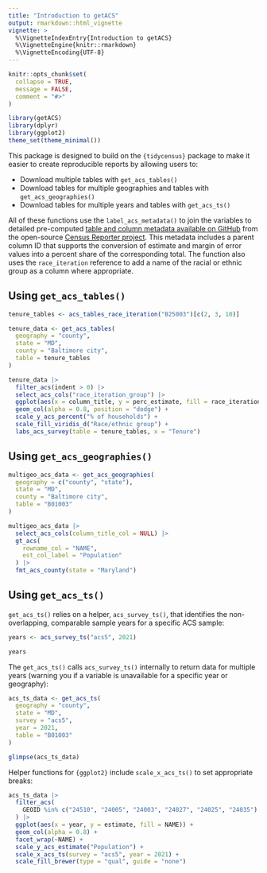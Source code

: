 ```yaml
---
title: "Introduction to getACS"
output: rmarkdown::html_vignette
vignette: >
  %\VignetteIndexEntry{Introduction to getACS}
  %\VignetteEngine{knitr::rmarkdown}
  %\VignetteEncoding{UTF-8}
---
```


```r
knitr::opts_chunk$set(
  collapse = TRUE,
  message = FALSE,
  comment = "#>"
)
```

```r
library(getACS)
library(dplyr)
library(ggplot2)
theme_set(theme_minimal())
```

This package is designed to build on the `{tidycensus}` package to make it easier to create reproducible reports by allowing users to:

- Download multiple tables with `get_acs_tables()`
- Download tables for multiple geographies and tables with `get_acs_geographies()`
- Download tables for multiple years and tables with `get_acs_ts()`

All of these functions use the `label_acs_metadata()` to join the variables to detailed pre-computed [table and column metadata available on GitHub](https://github.com/censusreporter/census-table-metadata) from the open-source [Census Reporter project](https://censusreporter.org/). This metadata includes a parent column ID that supports the conversion of estimate and margin of error values into a percent share of the corresponding total. The function also uses the `race_iteration` reference to add a name of the racial or ethnic group as a column where appropriate.

## Using `get_acs_tables()`

```r
tenure_tables <- acs_tables_race_iteration("B25003")[c(2, 3, 10)]

tenure_data <- get_acs_tables(
  geography = "county",
  state = "MD",
  county = "Baltimore city",
  table = tenure_tables
)
```


```r
tenure_data |>
  filter_acs(indent > 0) |>
  select_acs_cols("race_iteration_group") |>
  ggplot(aes(x = column_title, y = perc_estimate, fill = race_iteration_group)) +
  geom_col(alpha = 0.8, position = "dodge") +
  scale_y_acs_percent("% of households") +
  scale_fill_viridis_d("Race/ethnic group") +
  labs_acs_survey(table = tenure_tables, x = "Tenure")
```

## Using `get_acs_geographies()`

```r
multigeo_acs_data <- get_acs_geographies(
  geography = c("county", "state"),
  state = "MD",
  county = "Baltimore city",
  table = "B01003"
)
```

```r
multigeo_acs_data |>
  select_acs_cols(column_title_col = NULL) |>
  gt_acs(
    rowname_col = "NAME",
    est_col_label = "Population"
  ) |>
  fmt_acs_county(state = "Maryland")
```

## Using `get_acs_ts()`

`get_acs_ts()` relies on a helper, `acs_survey_ts()`, that identifies the non-overlapping, comparable sample years for a specific ACS sample:

```r
years <- acs_survey_ts("acs5", 2021)

years
```

The `get_acs_ts()` calls `acs_survey_ts()` internally to return data for multiple years (warning you if a variable is unavailable for a specific year or geography):

```r
acs_ts_data <- get_acs_ts(
  geography = "county",
  state = "MD",
  survey = "acs5",
  year = 2021,
  table = "B01003"
)

glimpse(acs_ts_data)
```

Helper functions for `{ggplot2}` include `scale_x_acs_ts()` to set appropriate breaks:

```r
acs_ts_data |>
  filter_acs(
    GEOID %in% c("24510", "24005", "24003", "24027", "24025", "24035")
  ) |>
  ggplot(aes(x = year, y = estimate, fill = NAME)) +
  geom_col(alpha = 0.8) +
  facet_wrap(~NAME) +
  scale_y_acs_estimate("Population") +
  scale_x_acs_ts(survey = "acs5", year = 2021) +
  scale_fill_brewer(type = "qual", guide = "none")
```
